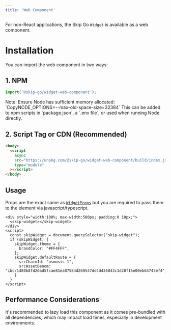 ```yaml
---
title: 'Web Component'
---
```


For non-React applications, the Skip Go `Widget` is available as a web component.


# Installation

You can import the web component in two ways:

## 1. NPM

```ts
import('@skip-go/widget-web-component');
```

<Info>
Note: Ensure Node has sufficient memory allocated: `CopyNODE_OPTIONS=--max-old-space-size=32384`
This can be added to npm scripts in `package.json`, a `.env file`, or used when running Node directly.
</Info>

## 2. Script Tag or CDN (Recommended)
```html
<body>
  <script
    async
    src="https://unpkg.com/@skip-go/widget-web-component/build/index.js"
    type="module"
  ></script>
</body>
```

## Usage

Props are the exact same as [`WidgetProps`](./configuration) but you are required to pass them to the element via javascript/typescript.

```tsx
<div style="width:100%; max-width:500px; padding:0 10px;">
  <skip-widget></skip-widget>
</div>
<script>
  const skipWidget = document.querySelector("skip-widget");
  if (skipWidget) {
    skipWidget.theme = {
      brandColor: "#FF4FFF",
    };
    skipWidget.defaultRoute = {
      srcChainId: "osmosis-1",
      srcAssetDenom: "ibc/1480b8fd20ad5fcae81ea87584d269547dd4d436843c1d20f15e00eb64743ef4",
    }
  }
</script>
```

## Performance Considerations
It's recommended to lazy load this component as it comes pre-bundled with all dependencies, which may impact load times, especially in development environments.
